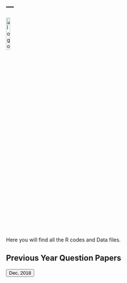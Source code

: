 ---
---

<link rel="stylesheet" href="mystyle.css" type="text/css">

<a href="index.html">
  <img src="images/logo.png" alt="logo"  style="width:15%;">
</a>


Here you will find all the R codes and Data files.

<!-- Add icon library -->
<link rel="stylesheet" href="https://cdnjs.cloudflare.com/ajax/libs/font-awesome/4.7.0/css/font-awesome.min.css">

<!-- Auto width -->

<h2>Previous Year Question Papers</h2>

<a href="/files/SEC_dec_2019.zip" download>
<button class="btn"><i class="fa fa-download"></i> Dec, 2018 </button>
</a>


